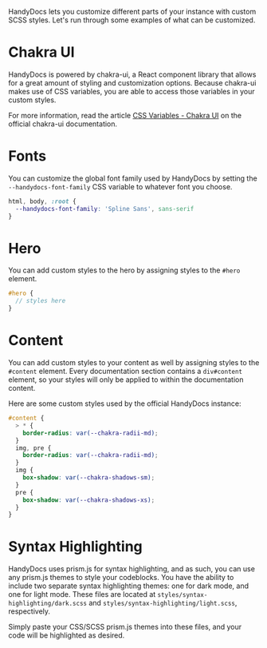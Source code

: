 HandyDocs lets you customize different parts of your instance with custom SCSS styles. Let's run through some examples
of what can be customized.

# Chakra UI

HandyDocs is powered by chakra-ui, a React component library that allows for a great amount of styling and customization
options. Because chakra-ui makes use of CSS variables, you are able to access those variables in your custom styles.

For more information, read the article [CSS Variables - Chakra UI](https://chakra-ui.com/docs/features/css-variables) on
the official chakra-ui documentation.

# Fonts

You can customize the global font family used by HandyDocs by setting the `--handydocs-font-family` CSS variable to
whatever font you choose.

```scss
html, body, :root {
  --handydocs-font-family: 'Spline Sans', sans-serif
}
```

# Hero

You can add custom styles to the hero by assigning styles to the `#hero` element.

```scss
#hero {
  // styles here
}
```

# Content

You can add custom styles to your content as well by assigning styles to the `#content` element. Every documentation
section contains a `div#content` element, so your styles will only be applied to within the documentation content.

Here are some custom styles used by the official HandyDocs instance:

```scss
#content {
  > * {
    border-radius: var(--chakra-radii-md);
  }
  img, pre {
    border-radius: var(--chakra-radii-md);
  }
  img {
    box-shadow: var(--chakra-shadows-sm);
  }
  pre {
    box-shadow: var(--chakra-shadows-xs);
  }
}
```

# Syntax Highlighting

HandyDocs uses prism.js for syntax highlighting, and as such, you can use any prism.js themes to style your codeblocks.
You have the ability to include two separate syntax highlighting themes: one for dark mode, and one for light mode.
These files are located at `styles/syntax-highlighting/dark.scss` and `styles/syntax-highlighting/light.scss`,
respectively.

Simply paste your CSS/SCSS prism.js themes into these files, and your code will be highlighted as desired.